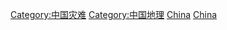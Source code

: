 {{Category main|中国自然灾害}}

[[Category:中国灾难|Category:中国灾难]]
[[Category:中国地理|Category:中国地理]]
[[Category:亚洲自然灾害|China]]
[[Category:各國自然災害|China]]